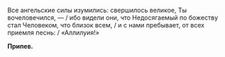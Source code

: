 Все ангельские силы изумились: свершилось великое, Ты вочеловечился, — / ибо видели они, что Недосягаемый по божеству стал Человеком, что близок всем, / и с нами пребывает, от всех приемля песнь: / «Аллилуия!»

**Припев.**
